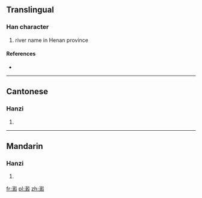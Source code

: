 ==Translingual==

===Han character===
{{Han char|rn=85|rad=水|as=15|sn=18|four=3714<sub>7</sub>|canj=水土木水 (EGDE), X水土木水 (XEGDE)}}

# river name in Henan province

====References====
* {{Han ref|kx=0659.291|dkj=18615|hdz=31776.070|uh=7014|ud=28692|bh=EFF0|bd=61424}}

----

==Cantonese==

===Hanzi===
{{yue-hanzi|jyut=|y=guk1}}

# {{defn|Cantonese|sort=水15}}

----

==Mandarin==

===Hanzi===
{{cmn-hanzi|pin=[[gǔ]] ([[gu3]])|wg=ku<sup>3</sup>}}

# {{defn|Mandarin|sort=水15}}

[[fr:瀔]]
[[pl:瀔]]
[[zh:瀔]]